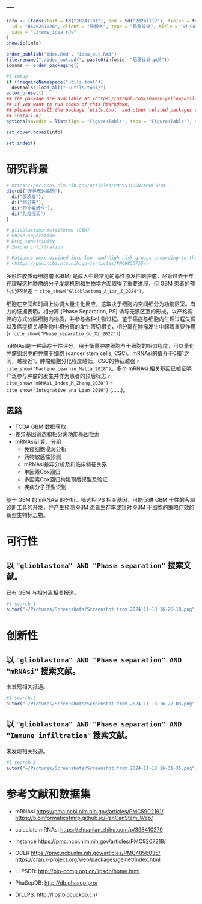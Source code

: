 ---
---

```r
info <- items(start = td("20241101"), end = td("20241112"), finish = td("20241118"),
  id = "BSJF241026", client = "张毅杰", type = "思路设计", title = "对 GBM 的 mRNAsi 的分析筛选 PS 基因",
  save = ".items_idea.rds"
)
show.ic(info)

order_publish("idea.Rmd", "idea_out.Rmd")
file.rename("./idea_out.pdf", paste0(info$id, "思路设计.pdf"))
idname <- order_packaging()
```

```r
#| setup
if (!requireNamespace("utils.tool"))
  devtools::load_all("~/utils.tool/")
autor_preset()
## the package are available at <https://github.com/shaman-yellow/utils.tool>
## if you want to run codes of this Rmarkdown,
## please install the package `utils.tool` and other related packages (run
## install.R)
options(savedir = list(figs = "Figure+Table", tabs = "Figure+Table"), autor_asis = F)
```

```r
set_cover.bosai(info)
```

```r
set_index()
```

# 研究背景 {#abstract}

```r
# https://pmc.ncbi.nlm.nih.gov/articles/PMC9531858/#MOESM10
dic(di("差异表达基因"),
  di("胶质瘤"),
  di("相分离"),
  di("药物敏感性"),
  di("免疫浸润")
)

# glioblastoma multiforme (GBM)
# Phase separation
# Drug sensitivity
# Immune infiltration
```

```r
# Patients were divided into low- and high-risk groups according to the median risk score at 0.292565594.
# <https://pmc.ncbi.nlm.nih.gov/articles/PMC9855755/>
```

多形性胶质母细胞瘤 (GBM) 是成人中最常见的恶性原发性脑肿瘤，尽管过去十年在理解这种肿瘤的分子发病机制和生物学方面取得了重要进展，但 GBM 患者的预后仍然很差 `r cite_show("Glioblastoma_A_Lan_Z_2024")`。

细胞在空间和时间上协调大量生化反应，这取决于细胞内空间细分为功能区室。有力的证据表明，相分离 (Phase Separation, PS) 诱导无膜区室的形成，以严格调控的方式分隔细胞内物质，并参与各种生物过程。鉴于癌症与细胞内生理过程失调以及癌症相关凝聚物中相分离的发生密切相关，相分离在肿瘤发生中起着重要作用 (`r cite_show("Phase_separatio_Gu_Xi_2022")`)

mRNAsi是一种癌症干性评分，用于衡量肿瘤细胞与干细胞的相似程度，可以量化肿瘤组织中的肿瘤干细胞 (cancer stem cells, CSC)。mRNAsi的值介于0和1之间，越接近1，肿瘤细胞分化程度越低，CSC的特征越强 `r cite_show("Machine_Learnin_Malta_2018")`。多个 mRNAsi 相关基因已被证明广泛参与肿瘤的发生并作为患者的预后标志 `r cite_show("mRNAsi_Index_M_Zhang_2020")` `r cite_show("Integrative_ana_Lian_2019")` (……)。

## 思路 {#introduction}

- TCGA GBM 数据获取
- 差异基因筛选和相分离功能基因检索
- mRNAsi计算，分组 
    - 免疫细胞浸润分析
    - 药物敏感性预测
    - mRNAsi差异分析及和临床特征关系
    - 单因素Cox回归
    - 多因素Cox回归构建预后模型及验证
    - 疾病分子亚型识别

基于 GBM 的 mRNAsi 的分析，筛选相 PS 相关基因，可能促进 GBM 干性的客观诊断工具的开发，并产生预测 GBM 患者生存率或针对 GBM 干细胞的策略疗效的新型生物标志物。


# 可行性 {#methods}

## 以 `"glioblastoma" AND "Phase separation"` 搜索文献。

已有 GBM 与相分离相关报道。

```r
#| search-1
autor("~/Pictures/Screenshots/Screenshot from 2024-11-18 16-26-10.png")
```

# 创新性 {#results}

## 以 `"glioblastoma" AND "Phase separation" AND "mRNAsi"` 搜索文献。

未发现相关报道。

```r
#| search-2
autor("~/Pictures/Screenshots/Screenshot from 2024-11-18 16-27-03.png")
```

## 以 `"glioblastoma" AND "Phase separation" AND "Immune infiltration"` 搜索文献。

未发现相关报道。

```r
#| search-3
autor("~/Pictures/Screenshots/Screenshot from 2024-11-18 16-31-35.png")
```

# 参考文献和数据集 {#workflow}

- mRNAsi <https://pmc.ncbi.nlm.nih.gov/articles/PMC5902191/>
<https://bioinformaticsfmrp.github.io/PanCanStem_Web/>
- calculate mRNAsi <https://zhuanlan.zhihu.com/p/398410279>
- Instance <https://pmc.ncbi.nlm.nih.gov/articles/PMC9207218/>

- OCLR <https://pmc.ncbi.nlm.nih.gov/articles/PMC4856035/>
<https://cran.r-project.org/web/packages/gelnet/index.html>

- LLPSDB: <http://bio-comp.org.cn/llpsdb/home.html>
- PhaSepDB: <http://db.phasep.pro/>
- DrLLPS: <http://llps.biocuckoo.cn/>

